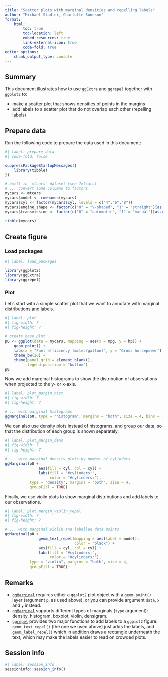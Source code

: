 ```yaml
---
title: "Scatter plots with marginal densities and repelling labels"
author: "Michael Stadler, Charlotte Soneson"
format:
    html:
        toc: true
        toc-location: left
        embed-resources: true
        link-external-icon: true
        code-fold: true
editor_options: 
    chunk_output_type: console
---
```


## Summary

This document illustrates how to use `ggExtra` and `ggrepel` together with
`ggplot2` to:

- make a scatter plot that shows densities of points in the margins
- add labels to a scatter plot that do not overlap each other (repelling labels)


## Prepare data

Run the following code to prepare the data used in this document:

```r
#| label: prepare_data
#| code-fold: false

suppressPackageStartupMessages({
    library(tibble)
})

# built-in `mtcars` dataset (see ?mtcars)
# ... convert some columns to factors
mycars <- mtcars
mycars$model <- rownames(mycars)
mycars$cyl <- factor(mycars$cyl, levels = c("4","6","8"))
mycars$engine_shape <- factor(c("0" = "V-shaped", "1" = "straight")[as.character(mycars$vs)])
mycars$transmission <- factor(c("0" = "automatic", "1" = "manual")[as.character(mycars$am)])

tibble(mycars)
```


## Create figure

### Load packages
```r
#| label: load_packages

library(ggplot2)
library(ggExtra)
library(ggrepel)
```


### Plot
Let's start with a simple scatter plot that we want to annotate with
marginal distributions and labels.

```r
#| label: plot
#| fig-width: 7
#| fig-height: 7

# create base plot
p0 <- ggplot(data = mycars, mapping = aes(x = mpg, y = hp)) +
    geom_point() +
    labs(x = "Fuel efficiency (miles/gallon)", y = "Gross horsepower") +
    theme_bw(20) +
    theme(panel.grid = element_blank(),
          legend.position = "bottom")
p0
```

Now we add marginal histograms to show the distribution of observations 
when projected to the y- or x-axis.
```r
#| label: plot_margin_hist
#| fig-width: 7
#| fig-height: 7

# ... with marginal histograms
ggMarginal(p0, type = "histogram", margins = "both", size = 4, bins = 7)
```

We can also use density plots instead of histograms, and group our data,
so that the distribution of each group is shown separately.
```r
#| label: plot_margin_dens
#| fig-width: 7
#| fig-height: 7

# ... with marginal density plots by number of cylinders
ggMarginal(p0 +
               aes(fill = cyl, col = cyl) +
               labs(fill = "#cylinders:",
                    color = "#cylinders:"),
           type = "density", margins = "both", size = 4,
           groupFill = TRUE)
```

Finally, we use violin plots to show marginal distributions and add
labels to our observations.
```r
#| label: plot_margin_violin_repel
#| fig-width: 7
#| fig-height: 7

# ... with marginal violin and labelled data points
ggMarginal(p0 +
               geom_text_repel(mapping = aes(label = model),
                               color = "black") +
               aes(fill = cyl, col = cyl) +
               labs(fill = "#cylinders:",
                    color = "#cylinders:"),
           type = "violin", margins = "both", size = 4,
           groupFill = TRUE)
```


## Remarks

- [`ggMarginal`](https://cran.r-project.org/web/packages/ggExtra/vignettes/ggExtra.html)
  requires either a `ggplot2` plot object with a `geom_point()` layer (argument
  `p`, as used above), or you can provide argument `data`, `x` and `y` instead.
- [`ggMarginal`](https://cran.r-project.org/web/packages/ggExtra/vignettes/ggExtra.html)
  supports different types of marginals (`type` argument): density, histogram,
  boxplot, violin, densigram.
- [`ggrepel`](https://cran.r-project.org/web/packages/ggrepel/vignettes/ggrepel.html)
  provides two major functions to add labels to a `ggplot2` figure: `geom_text_repel()`
  (the one we used above) just adds the labels, and `geom_label_repel()` which in
  addition draws a rectangle underneath the text, which may make the labels easier
  to read on crowded plots.
  
## Session info

```r
#| label: session_info
sessioninfo::session_info()
```
